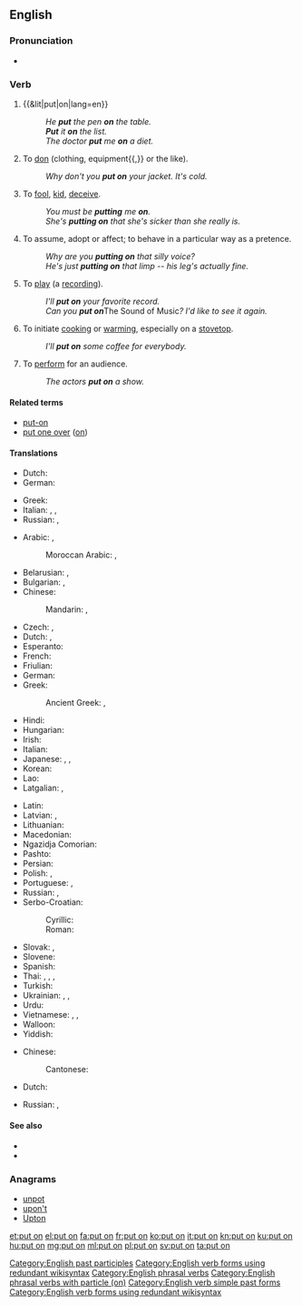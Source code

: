 ==English==

===Pronunciation===
* {{audio|En-uk-to put on.ogg|Audio (UK)|lang=en}}

===Verb===
{{en-verb|head=[[put]] [[on]]|puts on|putting on|put on}} {{context|transitive|lang=en}}

# {{&lit|put|on|lang=en}}
#: ''He '''put''' the pen '''on''' the table.''
#: '''''Put''' it '''on''' the list.''
#: ''The doctor '''put''' me '''on''' a diet.''
# To [[don]] (clothing, equipment{{,}} or the like).
#: ''Why don't you '''put on''' your jacket. It's cold.''
# To [[fool]], [[kid]], [[deceive]].
#: ''You must be '''putting''' me '''on'''.''
#: ''She's '''putting on''' that she's sicker than she really is.''
# To assume, adopt or affect; to behave in a particular way as a pretence.
#: ''Why are you '''putting on''' that silly voice?''
#: ''He's just '''putting on''' that limp -- his leg's actually fine.''
# To [[play]] (a [[recording]]).
#: ''I'll '''put on''' your favorite record.''
#: ''Can you '''put on''' ''The Sound of Music''? I'd like to see it again.''
# To initiate [[cook]]ing or [[warm]]ing, especially on a [[stovetop]].
#: ''I'll '''put on''' some coffee for everybody.''
# To [[perform]] for an audience.
#: ''The actors '''put on''' a show.''

====Related terms====
* [[put-on]]
* [[put one over]] ([[on]])

====Translations====
{{trans-top|to place upon}}
* Dutch: {{t+|nl|zetten|alt=zetten op}}
* German: {{t|de|aufsetzen}}
{{trans-mid}}
* Greek: {{t+|el|βάζω}}
* Italian: {{t+|it|posare}}, {{t+|it|mettere}}, {{t+|it|indossare}}
* Russian: {{t+|ru|ста́вить|impf}}, {{t+|ru|поста́вить|pf}}
{{trans-bottom}}

{{trans-top|to don clothing}}
* Arabic: {{t|ar|لَبِسَ}}, {{t|ar|اِرْتَدَى}}
*: Moroccan Arabic: {{t|ary|دار|tr=dær}}, {{t|ary|لْبس|tr=lbəs}}
* Belarusian: {{t|be|надзяваць|impf|tr=nadzjavácʹ|sc=Cyrl}}, {{t|be|надзець|pf|tr=nadzjécʹ|sc=Cyrl}}
* Bulgarian: {{t+|bg|обличам|impf|tr=oblíčam|sc=Cyrl}}, {{t|bg|облека|pf|tr=obleká|sc=Cyrl}}
* Chinese:
*: Mandarin: {{t+|cmn|穿上|tr=chuānshang|sc=Hani}}, {{t+|cmn|穿|tr=chuān|sc=Hani}}
* Czech: {{t|cs|oblékat|impf}}, {{t|cs|obléct|pf}}
* Dutch: {{t+|nl|aantrekken}}, {{t+|nl|aandoen}}
* Esperanto: {{t|eo|surmeti}}
* French: {{t+|fr|mettre}}
* Friulian: {{t|fur|vistî}}
* German: {{t+|de|anziehen}}
* Greek: {{t+|el|βάζω}}
*: Ancient Greek: {{t|grc|ἕννυμι}}, {{t|grc|ἐνδύω}}
* Hindi: {{t|hi|पहनना|tr=pahannā|sc=Deva}}
* Hungarian: {{t+|hu|felvesz}}
* Irish: {{t|ga|cuir ar}}
* Italian: {{t+|it|vestire}}
* Japanese: {{t+|ja|着る|tr=[[きる]], kiru}}, {{t|ja|履く|tr=[[はく]], haku}}, {{t|ja|被る|tr=[[かぶる]], kaburu}}
* Korean: {{t+|ko|입다|sc=Kore}}
* Lao: {{t|lo|ໃສ່|sc=Laoo}}
* Latgalian: {{t|ltg|maukt}}, {{t|ltg|viļkt}}
{{trans-mid}}
* Latin: {{t|la|induo}}
* Latvian: {{t|lv|vilkt}}, {{t|lv|aut}}
* Lithuanian: {{t|lt|auti}}
* Macedonian: {{t|mk|облекува|impf|tr=oblékuva|sc=Cyrl}}
* Ngazidja Comorian: {{t|zdj|pvamɓa|tr=upvamba|alt=upvamɓa}} {{qualifier|nkabwa : shoes}}
* Pashto: {{t+|ps|اغوستل|tr=aγustəl|sc=ps-Arab}}
* Persian: {{t+|fa|پوشیدن|tr=pušidan|sc=fa-Arab}}
* Polish: {{t+|pl|wkładać|impf}}, {{t+|pl|włożyć|pf}}
* Portuguese: {{t+|pt|vestir}}, {{t+|pt|pôr}}
* Russian: {{t+|ru|надева́ть|impf}}, {{t+|ru|наде́ть|pf}}
* Serbo-Croatian:
*: Cyrillic: {{t|sh|обући|pf|sc=Cyrl}}
*: Roman: {{t+|sh|obući|pf}}
* Slovak: {{t|sk|obliekať|impf}}, {{t|sk|obliecť|pf}}
* Slovene: {{t|sl|obléči|pf}}
* Spanish: {{t+|es|ponerse}}
* Thai: {{t+|th|ใส่|tr=sài|sc=Thai}}, {{t|th|สวมใส่|tr=sŭam sài|sc=Thai}}, {{t+|th|สวม|tr=sŭam|sc=Thai}}, {{t+|th|ครอง|tr=krong|sc=Thai}}
* Turkish: {{t+|tr|giymek}}
* Ukrainian: {{t|uk|надівати|impf|tr=nadiváty|sc=Cyrl}}, {{t|uk|надягати|impf|tr=nadjaháty|sc=Cyrl}}, {{t|uk|надіти|pf|tr=nadíty|sc=Cyrl}}
* Urdu: {{t|ur|پہننا|tr=pahannā|sc=ur-Arab}}
* Vietnamese: {{t|vi|mặc vào}}, {{qualifier|spectacles, earrings, etc.}} {{t|vi|đeo vào}}, {{qualifier|shoes}} {{t+|vi|đi vào}}
* Walloon: {{t+|wa|mete}}
* Yiddish: {{t|yi|אָנטאָן|sc=Hebr}}
{{trans-bottom}}

{{trans-top|to play recorded music}}
* Chinese:
*: Cantonese: {{t|yue|放|tr=fong3|sc=Hani}}
* Dutch: {{t+|nl|opzetten}}
{{trans-mid}}
* Russian: {{t+|ru|ста́вить|impf}}, {{t+|ru|поста́вить|pf}}
{{trans-bottom}}

====See also====
* {{l|en|don}}
* {{l|en|wear}}

===Anagrams===
* [[unpot#English|unpot]]
* [[upon't#English|upon't]]
* [[Upton#English|Upton]]

[[Category:English past participles]]
[[Category:English verb forms using redundant wikisyntax]]
[[Category:English phrasal verbs]]
[[Category:English phrasal verbs with particle (on)]]
[[Category:English verb simple past forms]]
[[Category:English verb forms using redundant wikisyntax]]

[[et:put on]]
[[el:put on]]
[[fa:put on]]
[[fr:put on]]
[[ko:put on]]
[[it:put on]]
[[kn:put on]]
[[ku:put on]]
[[hu:put on]]
[[mg:put on]]
[[ml:put on]]
[[pl:put on]]
[[sv:put on]]
[[ta:put on]]